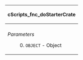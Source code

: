 {| style="width: 100%;"
! scope="row" colspan="2"| cScripts_fnc_doStarterCrate
|-
| scope="row" colspan="2"| 
|-
|''Parameters''
: 0. <code>OBJECT</code> - Object
|''Returns''
* <code>BOOLEAN</code>
| scope="row" colspan="2"| <blockquote>'''Example'''
<pre>
[_this] call cScripts_fnc_doStarterCrate;
</pre></blockquote>
|}
